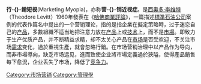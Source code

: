 {{expand|time=2015-03-24T10:58:53+00:00}}
{{unreferenced|time=2015-03-24T10:58:53+00:00}}
{{noteTA
|1=zh-tw:行銷;zh-hk:營銷;zh-cn:营销;
}}
'''行-{}-銷短視'''(Marketing Myopia)，亦称'''营-{}-销近视症'''。是[[西奥多·李维特|西奥多·李维特]]（Theodore Levitt）1960年發表在《[[哈佛商業評論|哈佛商業評論]]》，一篇描述[[標準石油公司|標準石油公司]]案例的代表作篇名中提出的一个营销理论，指的是指企業在擬定策略時，过于迷恋自己的[[产品|产品]]，多數組織不适当地把注意力放在[[产品|产品]]上或[[技术|技术]]上，而不是[[市場|市場]]。即致力于生产优质产品，并不断精益求精，却不太关心产品在[[市场|市场]]是否受欢迎，不关注市场[[需求|需求]]变化，過於重視生產，就會忽略行銷。在市场营销治理中以产品作为导向，而非市場導向，缺乏市场远见，進而致使企业將市場定義過於狹隘，使得產品銷售每下愈況，企业丢失了市场，降低了[[竞争力|竞争力]]。

{{Marketing-stub}}

[[Category:市场营销|Category:市场营销]]
[[Category:管理學|Category:管理學]]
